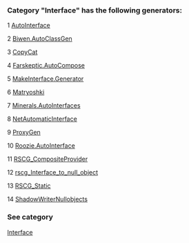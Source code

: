 ### Category "Interface" has the following generators:

   1 [AutoInterface](/docs/AutoInterface)

   2 [Biwen.AutoClassGen](/docs/Biwen.AutoClassGen)

   3 [CopyCat](/docs/CopyCat)

   4 [Farskeptic.AutoCompose](/docs/Farskeptic.AutoCompose)

   5 [MakeInterface.Generator](/docs/MakeInterface.Generator)

   6 [Matryoshki](/docs/Matryoshki)

   7 [Minerals.AutoInterfaces](/docs/Minerals.AutoInterfaces)

   8 [NetAutomaticInterface](/docs/NetAutomaticInterface)

   9 [ProxyGen](/docs/ProxyGen)

   10 [Roozie.AutoInterface](/docs/Roozie.AutoInterface)

   11 [RSCG_CompositeProvider](/docs/RSCG_CompositeProvider)

   12 [rscg_Interface_to_null_object](/docs/rscg_Interface_to_null_object)

   13 [RSCG_Static](/docs/RSCG_Static)

   14 [ShadowWriterNullobjects](/docs/ShadowWriterNullobjects)

### See category

[Interface](/docs/Categories/Interface)
